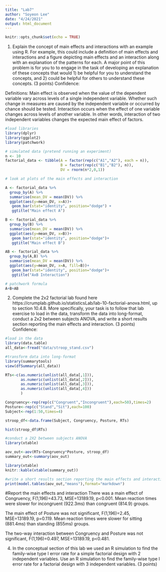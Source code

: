 ```yaml
---
title: "Lab7"
author: "Soyeon Lee"
date: "4/24/2021"
output: html_document
---
```


```r
knitr::opts_chunk$set(echo = TRUE)
```
1. Explain the concept of main effects and interactions with an example using R. For example, this could include a definition of main effects and interactions and a figure depicting main effects and an interaction along with an explanation of the patterns for each. A major point of this problem is for you to to engage in the task of developing an explanation of these concepts that would 1) be helpful for you to understand the concepts, and 2) could be helpful for others to understand these concepts. (3 points)
Confidence: 

Definitions:
Main effect is observed when the value of the dependent variable vary across levels of a single independent variable. Whether such change in measures are caused by the independent variable or occurred by chance should be tested.
Interaction occurs when the effect of one variable changes across levels of another variable.  In other words, interaction of two independent variables changes the expected main effect of factors. 
```r
#load libraries
library(dplyr)
library(ggplot2)
library(patchwork)

# simulated data (pretend running an experiment)
n <- 10
factorial_data <- tibble(A = factor(rep(c("A1","A2"), each = n)),
                         B = factor(rep(c("B1","B2"), n)),
                         DV = rnorm(n*2,0,1))

# look at plots of the main effects and interaction

A <- factorial_data %>%
  group_by(A) %>%
  summarise(mean_DV = mean(DV)) %>%
  ggplot(aes(y=mean_DV, x=A))+
   geom_bar(stat="identity", position="dodge") +
   ggtitle("Main effect A")

B <- factorial_data %>%
  group_by(B) %>%
  summarise(mean_DV = mean(DV)) %>%
  ggplot(aes(y=mean_DV, x=B))+
   geom_bar(stat="identity", position="dodge")+
   ggtitle("Main effect B")

AB <- factorial_data %>%
  group_by(A,B) %>%
  summarise(mean_DV = mean(DV)) %>%
  ggplot(aes(y=mean_DV, x=A, fill=B))+
   geom_bar(stat="identity", position="dodge")+
   ggtitle("AxB Interaction")

# patchwork formula
A+B+AB
```

2. Complete the 2x2 factorial lab found here https://crumplab.github.io/statisticsLab/lab-10-factorial-anova.html, up to section 10.4.8. More specifically, your task is to follow that lab exercise to load in the data, transform the data into long-format, conduct a 2x2 between subjects ANOVA, and write a short results section reporting the main effects and interaction. (3 points)
Confidence:
```r
#load in the data
library(data.table)
all_data<-fread("data/stroop_stand.csv") 

#transform data into long-format
library(summarytools)
view(dfSummary(all_data))

RTs<-c(as.numeric(unlist(all_data[,1])),
       as.numeric(unlist(all_data[,2])),
       as.numeric(unlist(all_data[,3])),
       as.numeric(unlist(all_data[,4]))
       )

Congruency<-rep(rep(c("Congruent","Incongruent"),each=50),times=2)
Posture<-rep(c("Stand","Sit"),each=100)
Subject<-rep(1:50,times=4)

stroop_df<-data.frame(Subject, Congruency, Posture, RTs)

hist(stroop_df$RTs)

#conduct a 2X2 between subjects ANOVA
library(xtable)

aov_out<-aov(RTs~Congruency*Posture, stroop_df)
summary_out<-summary(aov_out)

library(xtable)
knitr::kable(xtable(summary_out))

#write a short results section reporting the main effects and interaction
print(model.tables(aov_out,"means"),format="markdown")

```
#Report the main effects and interaction
There was a main effect of Congruency, F(1,196)=43.73, MSE=13189.19, p<0.001.  Mean reaction times were slower for incongruent (922.3ms) than congruent (814.9) groups.

The main effect of Posture was not significant, F(1,196)=2.45, MSE=13189.19, p=0.119.  Mean reaction times were slower for sitting (881.4ms) than standing (855ms) groups.

The two-way interaction between Congruency and Posture was not significant, F(1,196)=0.497, MSE=13189.19, p<0.481.


4. In the conceptual section of this lab we used an R simulation to find the family-wise type I error rate for a simple factorial design with 2 independent variables. Use an R simulation to find the family-wise type I error rate for a factorial design with 3 independent variables. (3 points)